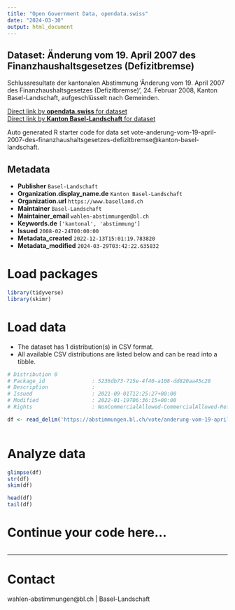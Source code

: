 ```yaml
---
title: "Open Government Data, opendata.swiss"
date: "2024-03-30"
output: html_document
---
```


## Dataset: Änderung vom 19. April 2007 des Finanzhaushaltsgesetzes (Defizitbremse)

Schlussresultate der kantonalen Abstimmung 'Änderung vom 19. April 2007 des Finanzhaushaltsgesetzes (Defizitbremse)', 24. Februar 2008, Kanton Basel-Landschaft, aufgeschlüsselt nach Gemeinden.

[Direct link by **opendata.swiss** for dataset](https://opendata.swiss/de/dataset/anderung-vom-19-april-2007-des-finanzhaushaltsgesetzes-defizitbremse)<br>
[Direct link by **Kanton Basel-Landschaft** for dataset](https://abstimmungen.bl.ch/vote/anderung-vom-19-april-2007-des-finanzhaushaltsgesetzes-defizitbremse/data)

Auto generated R starter code for data set vote-anderung-vom-19-april-2007-des-finanzhaushaltsgesetzes-defizitbremse@kanton-basel-landschaft.

## Metadata

- **Publisher** `Basel-Landschaft`
- **Organization.display_name.de** `Kanton Basel-Landschaft`
- **Organization.url** `https://www.baselland.ch`
- **Maintainer** `Basel-Landschaft`
- **Maintainer_email** `wahlen-abstimmungen@bl.ch`
- **Keywords.de** `['kantonal', 'abstimmung']`
- **Issued** `2008-02-24T00:00:00`
- **Metadata_created** `2022-12-13T15:01:19.783820`
- **Metadata_modified** `2024-03-29T03:42:22.635832`


# Load packages

```r

library(tidyverse)
library(skimr)

```

# Load data

-   The dataset has 1 distribution(s) in CSV format.
-   All available CSV distributions are listed below and can be read into a tibble.

```r

# Distribution 0
# Package_id               : 5236db73-715e-4f40-a108-dd820aa45c28
# Description              : 
# Issued                   : 2021-09-01T12:25:27+00:00
# Modified                 : 2022-01-19T06:36:15+00:00
# Rights                   : NonCommercialAllowed-CommercialAllowed-ReferenceRequired

df <- read_delim('https://abstimmungen.bl.ch/vote/anderung-vom-19-april-2007-des-finanzhaushaltsgesetzes-defizitbremse/data-csv')



```

# Analyze data

```r

glimpse(df)
str(df)
skim(df)

head(df)
tail(df)

```

# Continue your code here...

```r

```

------------------------------------------------------------------------

# Contact

wahlen-abstimmungen@bl.ch | Basel-Landschaft
